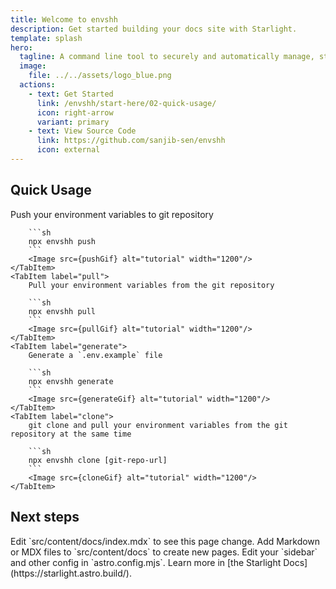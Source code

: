```yaml
---
title: Welcome to envshh
description: Get started building your docs site with Starlight.
template: splash
hero:
  tagline: A command line tool to securely and automatically manage, store environment variables
  image:
    file: ../../assets/logo_blue.png
  actions:
    - text: Get Started
      link: /envshh/start-here/02-quick-usage/
      icon: right-arrow
      variant: primary
    - text: View Source Code
      link: https://github.com/sanjib-sen/envshh
      icon: external
---
```




## Quick Usage
<Tabs>
	<TabItem label="push">
		Push your environment variables to git repository

		```sh
		npx envshh push
		```
		<Image src={pushGif} alt="tutorial" width="1200"/>
	</TabItem>
	<TabItem label="pull">
		Pull your environment variables from the git repository

		```sh
		npx envshh pull
		```
		<Image src={pullGif} alt="tutorial" width="1200"/>
	</TabItem>
	<TabItem label="generate">
		Generate a `.env.example` file

		```sh
		npx envshh generate
		```
		<Image src={generateGif} alt="tutorial" width="1200"/>
	</TabItem>
	<TabItem label="clone">
		git clone and pull your environment variables from the git repository at the same time

		```sh
		npx envshh clone [git-repo-url]
		```
		<Image src={cloneGif} alt="tutorial" width="1200"/>
	</TabItem>
</Tabs>

## Next steps

<CardGrid stagger>
	<Card title="Update content" icon="pencil">
		Edit `src/content/docs/index.mdx` to see this page change.
	</Card>
	<Card title="Add new content" icon="add-document">
		Add Markdown or MDX files to `src/content/docs` to create new pages.
	</Card>
	<Card title="Configure your site" icon="setting">
		Edit your `sidebar` and other config in `astro.config.mjs`.
	</Card>
	<Card title="Read the docs" icon="open-book">
		Learn more in [the Starlight Docs](https://starlight.astro.build/).
	</Card>
</CardGrid>
